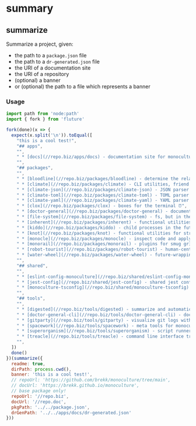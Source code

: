 # summary



## summarize

Summarize a project, given:
 - the path to a `package.json` file
 - the path to a `dr-generated.json` file
 - the URI of a documentation site
 - the URI of a repository
 - (optional) a banner
 - or (optional) the path to a file which represents a banner

### Usage
```js test=true
import path from 'node:path'
import { fork } from 'fluture'

fork(done)(x => {
  expect(x.split('\n')).toEqual([
    "this is a cool test!",
    "## apps",
    "",
    " * [docs](//repo.biz/apps/docs) - documentation site for monoculture",
    "",
    "## packages",
    "",
    " * [bloodline](//repo.biz/packages/bloodline) - determine the relationships between files 🩸",
    " * [climate](//repo.biz/packages/climate) - CLI utilities, friend 👯",
    " * [climate-json](//repo.biz/packages/climate-json) - JSON parser for climate 🐐",
    " * [climate-toml](//repo.biz/packages/climate-toml) - TOML parser for climate 🍅",
    " * [climate-yaml](//repo.biz/packages/climate-yaml) - YAML parser for climate 🍠",
    " * [clox](//repo.biz/packages/clox) - boxes for the terminal ⏰",
    " * [doctor-general](//repo.biz/packages/doctor-general) - documentation generation 🩻",
    " * [file-system](//repo.biz/packages/file-system) - fs, but in the future 🔮",
    " * [inherent](//repo.biz/packages/inherent) - functional utilities for primitives ⛺️",
    " * [kiddo](//repo.biz/packages/kiddo) - child processes in the future 👶",
    " * [knot](//repo.biz/packages/knot) - functional utilities for strings 🪢",
    " * [monocle](//repo.biz/packages/monocle) - inspect code and apply rules, magically 🧐",
    " * [monorail](//repo.biz/packages/monorail) - plugins for smug grins 🚂",
    " * [robot-tourist](//repo.biz/packages/robot-tourist) - human-centric source code interpreter 🤖",
    " * [water-wheel](//repo.biz/packages/water-wheel) - future-wrapping for streaming interfaces 🌊",
    "",
    "## shared",
    "",
    " * [eslint-config-monoculture](//repo.biz/shared/eslint-config-monoculture) - shared eslint configuration for monoculture packages 🧹",
    " * [jest-config](//repo.biz/shared/jest-config) - shared jest configuration for monoculture packages 🎪",
    " * [monoculture-tsconfig](//repo.biz/shared/monoculture-tsconfig) - shared tsconfig for monoculture packages 😵",
    "",
    "## tools",
    "",
    " * [digested](//repo.biz/tools/digested) - summarize and automatically generate information about your projects 🍽️",
    " * [doctor-general-cli](//repo.biz/tools/doctor-general-cli) - documentation generation in a nice CLI 🫡",
    " * [gitparty](//repo.biz/tools/gitparty) - visualize git logs with magical context 🎨",
    " * [spacework](//repo.biz/tools/spacework) - meta tools for monoculture ☄️",
    " * [superorganism](//repo.biz/tools/superorganism) - script runner from beyond the moon 🦠",
    " * [treacle](//repo.biz/tools/treacle) - command line interface tree visualization pun 🫠",
    "",
  ])
  done()
})(summarize({
  readme: true,
  dirPath: process.cwd(),
  banner: 'this is a cool test!',
  // repoUrl: 'https://github.com/brekk/monoculture/tree/main',
  // docUrl: 'https://brekk.github.io/monoculture',
  // base package only!
  repoUrl: '//repo.biz',
  docUrl: '//repo.doc',
  pkgPath: '../../package.json',
  drGenPath: '../../apps/docs/dr-generated.json'
}))
```